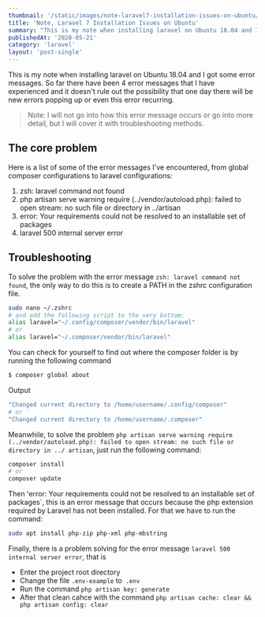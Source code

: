 ```yaml
---
thumbnail: '/static/images/note-laravel7-installation-issues-on-ubuntu/banner.png'
title: 'Note, Laravel 7 Installation Issues on Ubuntu'
summary: "This is my note when installing laravel on Ubuntu 18.04 and I got some error messages. So far there have been 4 error messages that I have experienced and it doesn't rule out the…"
publishedAt: '2020-05-21'
category: 'laravel'
layout: 'post-single'
---
```


This is my note when installing laravel on Ubuntu 18.04 and I got some error messages. So far there have been 4 error messages that I have experienced and it doesn't rule out the possibility that one day there will be new errors popping up or even this error recurring.

> Note: I will not go into how this error message occurs or go into more detail, but I will cover it with troubleshooting methods.

## The core problem

Here is a list of some of the error messages I've encountered, from global composer configurations to laravel configurations:

1. zsh: laravel command not found
1. php artisan serve warning require (../vendor/autoload.php): failed to open stream: no such file or directory in ../artisan
1. error: Your requirements could not be resolved to an installable set of packages
1. laravel 500 internal server error

## Troubleshooting

To solve the problem with the error message `zsh: laravel command not found`, the only way to do this is to create a PATH in the zshrc configuration file.

```bash
sudo nano ~/.zshrc
# and add the following script to the very bottom:
alias laravel="~/.config/composer/vendor/bin/laravel"
# or
alias laravel="~/.composer/vendor/bin/laravel"
```

You can check for yourself to find out where the composer folder is by running the following command

```bash
$ composer global about
```

<div className="filename">Output</div>

```bash
"Changed current directory to /home/username/.config/composer"
# or
"Changed current directory to /home/username/.composer"
```

Meanwhile, to solve the problem `php artisan serve warning require (../vendor/autoload.php): failed to open stream: no such file or directory in ../ artisan`, just run the following command:

```bash
composer install
# or
composer update
```

Then ʻerror: Your requirements could not be resolved to an installable set of packages`, this is an error message that occurs because the php extension required by Laravel has not been installed. For that we have to run the command:

```bash
sudo apt install php-zip php-xml php-mbstring
```

Finally, there is a problem solving for the error message `laravel 500 internal server error`, that is

- Enter the project root directory
- Change the file `.env-example` to` .env`
- Run the command `php artisan key: generate`
- After that clean cahce with the command `php artisan cache: clear && php artisan config: clear`
